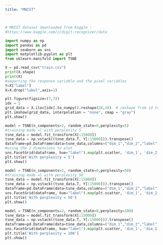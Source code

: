 ---
title: "MNIST"
---

## 

```{python}
# MNIST dataset downloaded from Kaggle : 
#https://www.kaggle.com/c/digit-recognizer/data

import numpy as np
import pandas as pd
import seaborn as sns
import matplotlib.pyplot as plt
from sklearn.manifold import TSNE
```

```{python}
X = pd.read_csv("train.csv")
print(X.shape)
print(X)
#separting the response variable and the pixel variables
Y=X["label"]
X=X.drop("label",axis=1)
```

```{python}
plt.figure(figsize=(7,7))
idx = 1
grid_data = X.iloc[idx].to_numpy().reshape(28,28)  # reshape from 1d to 2d pixel array
plt.imshow(grid_data, interpolation = "none", cmap = "gray")
plt.show()
```

```{python}
model = TSNE(n_components=2, random_state=0,perplexity=5)
#training mode =l with perplexity 5
tsne_data = model.fit_transform(X[:15000])
tsne_data = np.vstack((tsne_data.T, Y[:15000])).transpose()
dataframe=pd.DataFrame(data=tsne_data,columns=("dim_1","dim_2","label"))
#using the 2 dimensions to plot 
sns.FacetGrid(dataframe, hue="label").map(plt.scatter, 'dim_1', 'dim_2').add_legend()
plt.title('With perplexity = 5')
plt.show()
```

```{python}
model = TSNE(n_components=2, random_state=0,perplexity=50)
#training mode =l with perplexity 50
tsne_data = model.fit_transform(X[:15000])
tsne_data = np.vstack((tsne_data.T, Y[:15000])).transpose()
dataframe=pd.DataFrame(data=tsne_data,columns=("dim_1","dim_2","label"))
sns.FacetGrid(dataframe, hue="label").map(plt.scatter, 'dim_1', 'dim_2').add_legend()
plt.title('With perplexity = 50')
plt.show()
```

```{python}
model = TSNE(n_components=2, random_state=0,perplexity=100)
tsne_data = model.fit_transform(X[:15000])
tsne_data = np.vstack((tsne_data.T, Y[:15000])).transpose()
dataframe=pd.DataFrame(data=tsne_data,columns=("dim_1","dim_2","label"))
sns.FacetGrid(dataframe, hue="label").map(plt.scatter, 'dim_1', 'dim_2').add_legend()
plt.title('With perplexity = 100')
plt.show()
```
